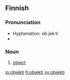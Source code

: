 ==Finnish==

===Pronunciation===
* Hyphenation: ob·jek·ti
* {{IPA|/ˈobjekti/|lang=fi}}

===Noun===
{{fi-noun|objekt|type=tuoli}}

#[[object]]

[[io:objekti]]
[[fi:objekti]]
[[sv:objekti]]